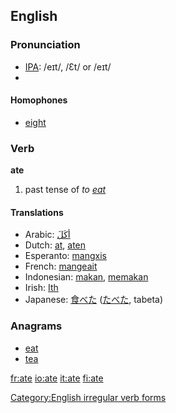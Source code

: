 ==English==

=== Pronunciation ===
*[[w:IPA|IPA]]: {{US}} /eɪt/, {{UK}} /Ɛt/ or /eɪt/
*{{audio|en-us-ate.ogg|Audio (US)}}

====Homophones====
*[[eight]]

=== Verb ===
'''ate'''
# past tense of ''to [[eat]]''

====Translations====
*Arabic: [[أكَلَ]]
*Dutch: [[at]], [[aten]]
*Esperanto: [[mangxis]]
*French: [[mangeait]]
*Indonesian: [[makan]], [[makan|memakan]]
*Irish: [[Ith]]
*Japanese: [[食べた]] ([[たべた]], tabeta)

===Anagrams===
*[[eat]]
*[[tea]]


[[Category:English irregular verb forms]]

[[fr:ate]]
[[io:ate]]
[[it:ate]]
[[fi:ate]]